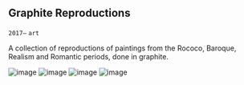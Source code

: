 ## Graphite Reproductions

`2017–`
`art`

A collection of reproductions of paintings from the Rococo, Baroque, Realism and Romantic periods, done in graphite.  

![image](https://yihui-work.s3.us-east-2.amazonaws.com/g-r_allegory.webp)
![image](https://yihui-work.s3.us-east-2.amazonaws.com/g-r_flowers.webp)
![image](https://yihui-work.s3.us-east-2.amazonaws.com/g-r_mercy.webp)
![image](https://yihui-work.s3.us-east-2.amazonaws.com/g-r_louise.webp)

